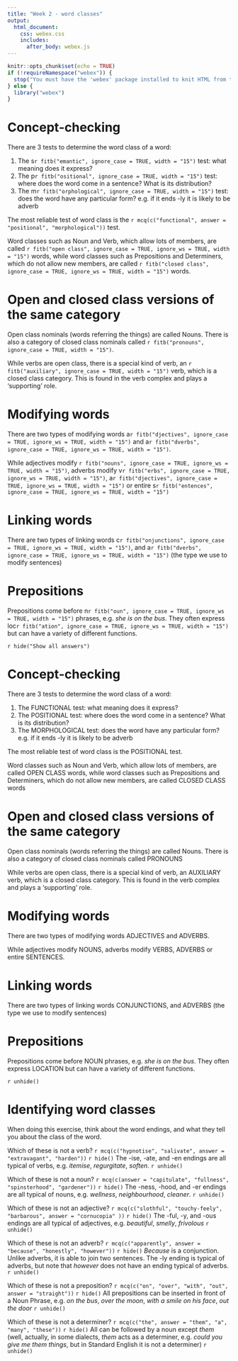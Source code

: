 ```yaml
---
title: "Week 2 - word classes"
output:
  html_document:
    css: webex.css
    includes:
      after_body: webex.js
---
```


```r
knitr::opts_chunk$set(echo = TRUE)
if (!requireNamespace("webex")) {
  stop("You must have the 'webex' package installed to knit HTML from this template.\n   devtools::install_github(\"dalejbarr/webex\")")
} else {
  library("webex")
}
```
 
 
 
# Concept-checking

There are 3 tests to determine the word class of a word:

1. The s`r fitb("emantic", ignore_case = TRUE, width = "15")` test: what meaning does it express?
2. The p`r fitb("ositional", ignore_case = TRUE, width = "15")` test: where does the word come in a sentence? What is its distribution?
3. The m`r fitb("orphological", ignore_case = TRUE, width = "15")` test: does the word have any particular form? e.g. if it ends -ly it is likely to be adverb

The most reliable test of word class is the
`r mcq(c("functional", answer = "positional", "morphological"))` test.

Word classes such as Noun and Verb, which allow lots of members, are called `r fitb("open class", ignore_case = TRUE, ignore_ws = TRUE, width = "15")` words, while word classes such as Prepositions and Determiners, which do not allow new members, are called `r fitb("closed class", ignore_case = TRUE, ignore_ws = TRUE, width = "15")` words.

# Open and closed class versions of the same category

Open class nominals (words referring the things) are called Nouns. There is also a category of closed class nominals called `r fitb("pronouns", ignore_case = TRUE, width = "15")`.

While verbs are open class, there is a special kind of verb, an `r fitb("auxiliary", ignore_case = TRUE, width = "15")` verb, which is a closed class category. This is found in the verb complex and plays a 'supporting' role.

# Modifying words

There are two types of modifying words a`r fitb("djectives", ignore_case = TRUE, ignore_ws = TRUE, width = "15")` and a`r fitb("dverbs", ignore_case = TRUE, ignore_ws = TRUE, width = "15")`.

While adjectives modify `r fitb("nouns", ignore_case = TRUE, ignore_ws = TRUE, width = "15")`, adverbs modify v`r fitb("erbs", ignore_case = TRUE, ignore_ws = TRUE, width = "15")`, a`r fitb("djectives", ignore_case = TRUE, ignore_ws = TRUE, width = "15")` or entire s`r fitb("entences", ignore_case = TRUE, ignore_ws = TRUE, width = "15")`

# Linking words

There are two types of linking words c`r fitb("onjunctions", ignore_case = TRUE, ignore_ws = TRUE, width = "15")`, and a`r fitb("dverbs", ignore_case = TRUE, ignore_ws = TRUE, width = "15")` (the type we use to modify sentences)

# Prepositions

Prepositions come before n`r fitb("oun", ignore_case = TRUE, ignore_ws = TRUE, width = "15")` phrases, e.g. _she is on the bus_. They often express loc`r fitb("ation", ignore_case = TRUE, ignore_ws = TRUE, width = "15")` but can have a variety of different functions.

`r hide("Show all answers")`

# Concept-checking

There are 3 tests to determine the word class of a word:

1. The FUNCTIONAL test: what meaning does it express?
2. The POSITIONAL test: where does the word come in a sentence? What is its distribution?
3. The MORPHOLOGICAL test: does the word have any particular form? e.g. if it ends -ly it is likely to be adverb

The most reliable test of word class is the POSITIONAL test.

Word classes such as Noun and Verb, which allow lots of members, are called OPEN CLASS words, while word classes such as Prepositions and Determiners, which do not allow new members, are called CLOSED CLASS words

# Open and closed class versions of the same category

Open class nominals (words referring the things) are called Nouns. There is also a category of closed class nominals called PRONOUNS

While verbs are open class, there is a special kind of verb, an AUXILIARY verb, which is a closed class category. This is found in the verb complex and plays a 'supporting' role.

# Modifying words

There are two types of modifying words ADJECTIVES and ADVERBS.

While adjectives modify NOUNS, adverbs modify VERBS, ADVERBS or entire SENTENCES.

# Linking words

There are two types of linking words CONJUNCTIONS, and ADVERBS (the type we use to modify sentences)

# Prepositions

Prepositions come before NOUN phrases, e.g. _she is on the bus_. They often express LOCATION but can have a variety of different functions.

`r unhide()`

# Identifying word classes

When doing this exercise, think about the word endings, and what they tell you about the class of the word.

Which of these is not a verb? `r mcq(c("hypnotise", "salivate", answer = "extravagant", "harden"))`
`r hide()`
The -ise, -ate, and -en endings are all typical of verbs, e.g. _itemise_, _regurgitate_, _soften_.
`r unhide()` <br>

Which of these is not a noun? `r mcq(c(answer = "capitulate", "fullness", "spinsterhood", "gardener"))`
`r hide()`
The -ness, -hood, and -er endings are all typical of nouns, e.g. _wellness_, _neighbourhood_, _cleaner_.
`r unhide()` <br>

Which of these is not an adjective? `r mcq(c("slothful", "touchy-feely", "barbarous", answer = "cornucopia" ))`
`r hide()`
The -ful, -y, and -ous endings are all typical of adjectives, e.g. _beautiful_, _smelly_, _frivolous_
`r unhide()` <br>

Which of these is not an adverb? `r mcq(c("apparently", answer = "because", "honestly", "however"))`
`r hide()`
_Because_ is a conjunction. Unlike adverbs, it is able to join two sentences. The -ly ending is typical of adverbs, but note that _however_ does not have an ending typical of adverbs.
`r unhide()` <br>

Which of these is not a preposition? `r mcq(c("on", "over", "with", "out", answer = "straight"))`
`r hide()`
All prepositions can be inserted in front of a Noun Phrase, e.g. _on the bus_, _over the moon_, _with a smile on his face_, _out the door_
`r unhide()` <br>

Which of these is not a determiner? `r mcq(c("the", answer = "them", "a", "many", "these"))`
`r hide()`
All can be followed by a noun except _them_ (well, actually, in some dialects, _them_ acts as a determiner, e.g. _could you give me them things_, but in Standard English it is not a determiner)
`r unhide()`
